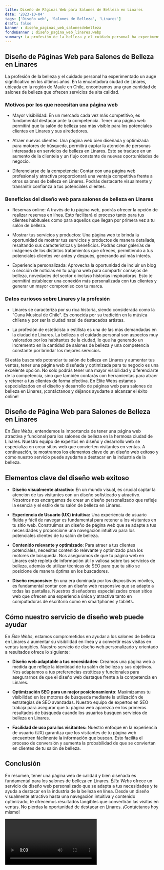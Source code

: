 ```yaml
---
title: Diseño de Páginas Web para Salones de Belleza en Linares
date: '2023-10-04'
tags: ['Diseño web', 'Salones de Belleza', 'Linares']
draft: false
banner : diseño_paginas_web_salonesdebelleza
fondoBanner : diseño_pagina_web_linares.webp
summary: La profesión de la belleza y el cuidado personal ha experimentado un auge significativo en los últimos años. En la encantadora ciudad de Linares, ubicada en la región de Maule en Chile, encontramos una gran cantidad de salones de belleza que ofrecen servicios de alta calidad.
---
```


## Diseño de Páginas Web para Salones de Belleza en Linares

La profesión de la belleza y el cuidado personal ha experimentado un auge significativo en los últimos años. En la encantadora ciudad de Linares, ubicada en la región de Maule en Chile, encontramos una gran cantidad de salones de belleza que ofrecen servicios de alta calidad.

### Motivos por los que necesitan una página web

- Mayor visibilidad: En un mercado cada vez más competitivo, es fundamental destacar ante la competencia. Tener una página web permitirá que tu salón de belleza sea más visible para los potenciales clientes en Linares y sus alrededores.

- Atraer nuevas clientes: Una página web bien diseñada y optimizada para motores de búsqueda, permitirá captar la atención de personas interesadas en servicios de belleza en Linares. Esto se traduce en un aumento de la clientela y un flujo constante de nuevas oportunidades de negocio.

- Diferenciarse de la competencia: Contar con una página web profesional y atractiva proporcionará una ventaja competitiva frente a otros salones de belleza en Linares. Podrás destacarte visualmente y transmitir confianza a tus potenciales clientes.

### Beneficios del diseño web para salones de belleza en Linares

- Reservas online: A través de tu página web, podrás ofrecer la opción de realizar reservas en línea. Esto facilitará el proceso tanto para tus clientes habituales como para aquellos que llegan por primera vez a tu salón de belleza.

- Mostrar tus servicios y productos: Una página web te brinda la oportunidad de mostrar tus servicios y productos de manera detallada, resaltando sus características y beneficios. Podrás crear galerías de imágenes de los distintos tratamientos que ofreces, permitiendo a tus potenciales clientes ver antes y después, generando así más interés.

- Experiencia personalizada: Aprovecha la oportunidad de incluir un blog o sección de noticias en tu página web para compartir consejos de belleza, novedades del sector o incluso historias inspiradoras. Esto te permitirá establecer una conexión más personalizada con tus clientes y generar un mayor compromiso con tu marca.

### Datos curiosos sobre Linares y la profesión

- Linares se caracteriza por su rica historia, siendo considerada como la "Cuna Musical de Chile". Es conocida por su tradición en la música chilena y por ser la ciudad natal de destacados artistas.

- La profesión de esteticista o estilista es una de las más demandadas en la ciudad de Linares. La belleza y el cuidado personal son aspectos muy valorados por los habitantes de la ciudad, lo que ha generado un incremento en la cantidad de salones de belleza y una competencia constante por brindar los mejores servicios.

Si estás buscando potenciar tu salón de belleza en Linares y aumentar tus ventas, tener una página web diseñada y optimizada para tu negocio es una excelente opción. No solo podrás tener una mayor visibilidad y diferenciarte de la competencia, sino que también contarás con herramientas para atraer y retener a tus clientes de forma efectiva. En Élite Webs estamos especializados en el diseño y desarrollo de páginas web para salones de belleza en Linares, ¡contáctanos y déjanos ayudarte a alcanzar el éxito online!

<GifSeo />

<Cta />

## Diseño de Página Web para Salones de Belleza en Linares

En *Élite Webs*, entendemos la importancia de tener una página web atractiva y funcional para los salones de belleza en la hermosa ciudad de Linares. Nuestro equipo de expertos en diseño y desarrollo web se especializa en crear sitios web que convierten visitantes en ventas. A continuación, te mostramos los elementos clave de un diseño web exitoso y cómo nuestro servicio puede ayudarte a destacar en la industria de la belleza.

## Elementos clave del diseño web exitoso

- **Diseño visualmente atractivo:** En un mundo visual, es crucial captar la atención de tus visitantes con un diseño sofisticado y atractivo. Nosotros nos encargamos de crear un diseño personalizado que refleje la esencia y el estilo de tu salón de belleza en Linares.

- **Experiencia de Usuario (UX) intuitiva:** Una experiencia de usuario fluida y fácil de navegar es fundamental para retener a los visitantes en tu sitio web. Construimos un diseño de página web que se adapte a tus necesidades y proporcione una navegación intuitiva para los potenciales clientes de tu salón de belleza.

- **Contenido relevante y optimizado:** Para atraer a tus clientes potenciales, necesitas contenido relevante y optimizado para los motores de búsqueda. Nos aseguramos de que tu página web en Linares esté repleta de información útil y valiosa sobre tus servicios de belleza, además de utilizar técnicas de SEO para que tu sitio se posicione de manera óptima en los buscadores.

- **Diseño responsive:** En una era dominada por los dispositivos móviles, es fundamental contar con un diseño web responsive que se adapte a todas las pantallas. Nuestros diseñadores especializados crean sitios web que ofrecen una experiencia única y atractiva tanto en computadoras de escritorio como en smartphones y tablets.

## Cómo nuestro servicio de diseño web puede ayudar

En *Élite Webs*, estamos comprometidos en ayudar a los salones de belleza en Linares a aumentar su visibilidad en línea y a convertir esas visitas en ventas tangibles. Nuestro servicio de diseño web personalizado y orientado a resultados ofrece lo siguiente:

- **Diseño web adaptable a tus necesidades:** Creamos una página web a medida que refleje la identidad de tu salón de belleza y sus objetivos. Nos adaptamos a tus preferencias estéticas y funcionales para asegurarnos de que el diseño web destaque frente a la competencia en Linares.

- **Optimización SEO para un mejor posicionamiento:** Maximizamos tu visibilidad en los motores de búsqueda mediante la utilización de estrategias de SEO avanzadas. Nuestro equipo de expertos en SEO trabaja para asegurar que tu página web aparezca en los primeros resultados de búsqueda cuando los usuarios busquen servicios de belleza en Linares.

- **Facilidad de uso para los visitantes:** Nuestro enfoque en la experiencia de usuario (UX) garantiza que los visitantes de tu página web encuentren fácilmente la información que buscan. Esto facilita el proceso de conversión y aumenta la probabilidad de que se conviertan en clientes de tu salón de belleza.

## Conclusión

En resumen, tener una página web de calidad y bien diseñada es fundamental para los salones de belleza en Linares. *Élite Webs* ofrece un servicio de diseño web personalizado que se adapta a tus necesidades y te ayuda a destacar en la industria de la belleza en línea. Desde un diseño visualmente atractivo hasta una navegación intuitiva y contenido optimizado, te ofrecemos resultados tangibles que convertirán las visitas en ventas. No pierdas la oportunidad de destacar en Linares. ¡Contáctanos hoy mismo!

<Video />

<CtaBot job='Salones de Belleza' city='Linares'/>

<Gmaps query='Linares+españa+maps' />